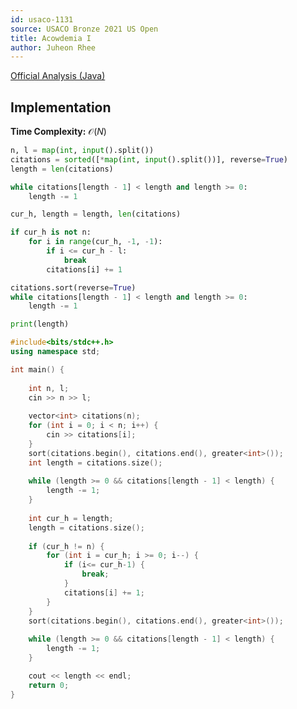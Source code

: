 ```yaml
---
id: usaco-1131
source: USACO Bronze 2021 US Open
title: Acowdemia I
author: Juheon Rhee
---
```


[Official Analysis (Java)](http://www.usaco.org/current/data/sol_prob1_bronze_open21.html)

## Implementation

**Time Complexity:** $\mathcal{O}(N)$

<LanguageSection>
<PySection>

```py
n, l = map(int, input().split())
citations = sorted([*map(int, input().split())], reverse=True)
length = len(citations)

while citations[length - 1] < length and length >= 0:
	length -= 1

cur_h, length = length, len(citations)

if cur_h is not n:
	for i in range(cur_h, -1, -1):
		if i <= cur_h - l:
			break
		citations[i] += 1

citations.sort(reverse=True)     
while citations[length - 1] < length and length >= 0:
	length -= 1

print(length)
```
        
</PySection>

<CPPSection>

```cpp
#include<bits/stdc++.h>
using namespace std;

int main() {
	
	int n, l;
	cin >> n >> l;
	
	vector<int> citations(n);
	for (int i = 0; i < n; i++) {
		cin >> citations[i];
	}
	sort(citations.begin(), citations.end(), greater<int>());
	int length = citations.size();
	
	while (length >= 0 && citations[length - 1] < length) {
		length -= 1;
	}
	 
	int cur_h = length;
	length = citations.size();
	
	if (cur_h != n) {
		for (int i = cur_h; i >= 0; i--) {
			if (i<= cur_h-1) {
				break;
			}
			citations[i] += 1;
		}
	}
	sort(citations.begin(), citations.end(), greater<int>());
	
	while (length >= 0 && citations[length - 1] < length) {
		length -= 1;
	}

	cout << length << endl;
	return 0;
}
```

</CPPSection>

</LanguageSection>
